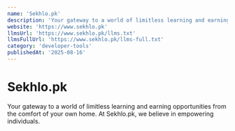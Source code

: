 ```yaml
---
name: 'Sekhlo.pk'
description: 'Your gateway to a world of limitless learning and earning opportunities from the comfort of your own home. At Sekhlo.pk, we believe in empowering individuals.'
website: 'https://www.sekhlo.pk'
llmsUrl: 'https://www.sekhlo.pk/llms.txt'
llmsFullUrl: 'https://www.sekhlo.pk/llms-full.txt'
category: 'developer-tools'
publishedAt: '2025-08-16'
---
```


# Sekhlo.pk

Your gateway to a world of limitless learning and earning opportunities from the comfort of your own home. At Sekhlo.pk, we believe in empowering individuals.
